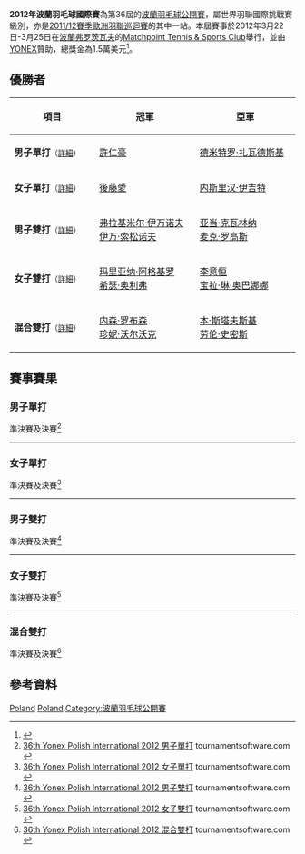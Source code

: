 {{noteTA|G1=Badminton}}
{{infobox badminton event
|name           = 2012年波蘭羽毛球國際賽
|image          = 
|size           = 
|caption        =
|dates          = 2012年3月22日－3月25日
|number_edition =第36屆
|level          = 4A
|prize_money    = 1.5萬美元
|location       = {{POL}}[[弗罗茨瓦夫|弗罗茨瓦夫]]
|venue          = Matchpoint Tennis & Sports Club
|previous       = 2011年波蘭羽毛球國際賽 
|next           = 2013年波蘭羽毛球公開賽
}}
'''2012年波蘭羽毛球國際賽'''為第36屆的[[波蘭羽毛球公開賽|波蘭羽毛球公開賽]]，屬世界羽聯國際挑戰賽級別，亦是[[2011/12賽季歐洲羽聯巡迴賽|2011/12賽季歐洲羽聯巡迴賽]]的其中一站。本屆賽事於2012年3月22日-3月25日在[[波蘭|波蘭]][[弗罗茨瓦夫|弗罗茨瓦夫]]的[[Matchpoint_Tennis_&_Sports_Club|Matchpoint Tennis & Sports Club]]舉行，並由[[YONEX|YONEX]]贊助，總獎金為1.5萬美元<ref>{{cite web|title=INVITATION - 36th  YONEX POLISH OPEN INTERNATIONAL CHAMPIONSHIPS|url=http://www.bwfbadminton.org/file_download.aspx?id=41155|publisher=Polish Badminton Association}}{{en}}</ref>。

== 優勝者 ==
{| class=wikitable style="font-size:small"
!width="200"|項目
!width="250"|冠軍
!width="250"|亞軍
|-
|'''男子單打'''<small>（[[#男子單打|詳細]]）</small>
|{{flagicon|TPE}} [[許仁豪|許仁豪]]
|{{flagicon|UKR}} [[德米特罗·扎瓦德斯基|德米特罗·扎瓦德斯基]]
|-
|'''女子單打'''<small>（[[#女子單打|詳細]]）</small>
|{{flagicon|JPN}} [[後藤愛|後藤愛]]
|{{flagicon|TUR}} [[内斯里汉·伊吉特|内斯里汉·伊吉特]]
|-
|'''男子雙打'''<small>（[[#男子雙打|詳細]]）</small>
|{{flagicon|RUS}} [[弗拉基米尔·伊万诺夫|弗拉基米尔·伊万诺夫]]<br/>{{flagicon|RUS}} [[伊万·索松诺夫|伊万·索松诺夫]]
|{{flagicon|POL}} [[亚当·克瓦林纳|亚当·克瓦林纳]]<br/>{{flagicon|POL}} [[麦克·罗高斯|麦克·罗高斯]]
|-
|'''女子雙打'''<small>（[[#女子雙打|詳細]]）</small>
|{{flagicon|ENG}} [[玛里亚纳·阿格基罗|玛里亚纳·阿格基罗]]<br/>{{flagicon|ENG}} [[希瑟·奥利弗|希瑟·奥利弗]]
|{{flagicon|USA}} [[李意恒|李意恒]]<br/>{{flagicon|USA}} [[宝拉·琳·奥巴娜娜|宝拉·琳·奥巴娜娜]]
|-
|'''混合雙打'''<small>（[[#混合雙打|詳細]]）</small>
|{{flagicon|ENG}} [[内森·罗布森|内森·罗布森]]<br/>{{flagicon|ENG}} [[珍妮·沃尔沃克|珍妮·沃尔沃克]]
|{{flagicon|ENG}} [[本·斯塔夫斯基|本·斯塔夫斯基]]<br/>{{flagicon|ENG}} [[劳伦·史密斯|劳伦·史密斯]]
|}

== 賽事賽果 ==
=== 男子單打 ===
;準決賽及決賽<ref name="MS">[http://bwf.tournamentsoftware.com/sport/draw.aspx?id=3871C58D-9CB7-4EBF-9431-BB18298E98BE&draw=2 36th Yonex Polish International 2012 男子單打] tournamentsoftware.com {{en}}</ref>
{{4TeamBracket-Tennis3-v2
| team-width=200
| RD1-seed1=1
| RD1-team1={{flagicon|ESP}} [[巴勃罗·阿维安|巴勃罗·阿维安]]
| RD1-score1-1=15
| RD1-score1-2=17
| RD1-score1-3=
| RD1-seed2=5
| RD1-team2='''{{flagicon|UKR}} [[德米特罗·扎瓦德斯基|德米特罗·扎瓦德斯基]]
| RD1-score2-1='''21
| RD1-score2-2='''21
| RD1-score2-3=

| RD1-seed3=4
| RD1-team3='''{{flagicon|TPE}} [[許仁豪|許仁豪]]
| RD1-score3-1='''21
| RD1-score3-2='''21
| RD1-score3-3=
| RD1-seed4=7
| RD1-team4={{flagicon|RUS}} [[弗拉基米尔·伊万诺夫|弗拉基米尔·伊万诺夫]]
| RD1-score4-1=6
| RD1-score4-2=12
| RD1-score4-3=

| RD2-seed1=5
| RD2-team1={{flagicon|UKR}} [[德米特罗·扎瓦德斯基|德米特罗·扎瓦德斯基]]
| RD2-score1-1=17
| RD2-score1-2=10
| RD2-score1-3=
| RD2-seed2=4
| RD2-team2='''{{flagicon|TPE}} [[許仁豪|許仁豪]]
| RD2-score2-1='''21
| RD2-score2-2='''21
| RD2-score2-3=
}}
----
=== 女子單打 ===
;準決賽及決賽<ref name="WS">[http://bwf.tournamentsoftware.com/sport/draw.aspx?id=3871C58D-9CB7-4EBF-9431-BB18298E98BE&draw=4 36th Yonex Polish International 2012 女子單打] tournamentsoftware.com {{en}}</ref>
{{4TeamBracket-Tennis3-v2
| team-width=200
| RD1-seed1=1
| RD1-team1='''{{flagicon|JPN}} [[後藤愛|後藤愛]]
| RD1-score1-1='''21
| RD1-score1-2='''21
| RD1-score1-3=
| RD1-seed2=3
| RD1-team2={{flagicon|SCO}} [[苏珊·埃格尔斯达芙|苏珊·埃格尔斯达芙]]
| RD1-score2-1=12
| RD1-score2-2=13
| RD1-score2-3=

| RD1-seed3=4
| RD1-team3={{flagicon|RUS}} [[安娜斯塔西亚·普洛科朋科|安娜斯塔西亚·普洛科朋科]]
| RD1-score3-1=17
| RD1-score3-2=17
| RD1-score3-3=
| RD1-seed4=8
| RD1-team4='''{{flagicon|TUR}} [[内斯里汉·伊吉特|内斯里汉·伊吉特]]
| RD1-score4-1='''21
| RD1-score4-2='''21
| RD1-score4-3=

| RD2-seed1=1
| RD2-team1='''{{flagicon|JPN}} [[後藤愛|後藤愛]]
| RD2-score1-1='''21
| RD2-score1-2=12
| RD2-score1-3='''21
| RD2-seed2=8
| RD2-team2={{flagicon|TUR}} [[内斯里汉·伊吉特|内斯里汉·伊吉特]]
| RD2-score2-1=9
| RD2-score2-2='''21
| RD2-score2-3=7
}}
----

=== 男子雙打 ===
;準決賽及決賽<ref name="MD">[http://bwf.tournamentsoftware.com/sport/draw.aspx?id=3871C58D-9CB7-4EBF-9431-BB18298E98BE&draw=6 36th Yonex Polish International 2012 男子雙打] tournamentsoftware.com {{en}}</ref>
{{4TeamBracket-Tennis3-v2
| team-width=200
| RD1-seed1=1
| RD1-team1='''{{flagicon|POL}} [[亚当·克瓦林纳|亚当·克瓦林纳]]<br/> {{flagicon|POL}} [[麦克·罗高斯|麦克·罗高斯]]
| RD1-score1-1='''21
| RD1-score1-2='''21
| RD1-score1-3=
| RD1-seed2=3
| RD1-team2={{flagicon|NED}} [[鲁德·博世|鲁德·博世]]<br/> {{flagicon|NED}} [[科恩·雷德|科恩·雷德]]
| RD1-score2-1=13
| RD1-score2-2=13
| RD1-score2-3=

| RD1-seed3=
| RD1-team3={{flagicon|NED}} [[约瑞特·德鲁伊特|约瑞特·德鲁伊特]]<br/> {{flagicon|NED}} [[戴夫·胡达巴克什|戴夫·胡达巴克什]]
| RD1-score3-1=10
| RD1-score3-2=16
| RD1-score3-3=
| RD1-seed4=2
| RD1-team4='''{{flagicon|RUS}} [[弗拉基米尔·伊万诺夫|弗拉基米尔·伊万诺夫]]<br/> {{flagicon|RUS}} [[伊万·索松诺夫|伊万·索松诺夫]]
| RD1-score4-1='''21
| RD1-score4-2='''21
| RD1-score4-3=

| RD2-seed1=1
| RD2-team1={{flagicon|POL}} [[亚当·克瓦林纳|亚当·克瓦林纳]]<br/> {{flagicon|POL}} [[麦克·罗高斯|麦克·罗高斯]]
| RD2-score1-1=11
| RD2-score1-2=13
| RD2-score1-3=
| RD2-seed2=2
| RD2-team2='''{{flagicon|RUS}} [[弗拉基米尔·伊万诺夫|弗拉基米尔·伊万诺夫]]<br/> {{flagicon|RUS}} [[伊万·索松诺夫|伊万·索松诺夫]]
| RD2-score2-1='''21
| RD2-score2-2='''21
| RD2-score2-3=
}}
----
=== 女子雙打 ===
;準決賽及決賽<ref name="WD">[http://bwf.tournamentsoftware.com/sport/draw.aspx?id=3871C58D-9CB7-4EBF-9431-BB18298E98BE&draw=8 36th Yonex Polish International 2012 女子雙打] tournamentsoftware.com {{en}}</ref>
{{4TeamBracket-Tennis3-v2
| team-width=200
| RD1-seed1=1
| RD1-team1='''{{flagicon|ENG}} [[玛里亚纳·阿格基罗|玛里亚纳·阿格基罗]]<br/> {{flagicon|ENG}} [[希瑟·奥利弗|希瑟·奥利弗]]
| RD1-score1-1='''21
| RD1-score1-2='''21
| RD1-score1-3=
| RD1-seed2=4
| RD1-team2={{flagicon|USA}} [[王苑力|王苑力]]<br/> {{flagicon|USA}} [[王敏力|王敏力]]
| RD1-score2-1=15
| RD1-score2-2=19
| RD1-score2-3=

| RD1-seed3=3
| RD1-team3='''{{flagicon|USA}} [[李意恒|李意恒]]<br/> {{flagicon|USA}} [[宝拉·琳·奥巴娜娜|宝拉·琳·奥巴娜娜]]
| RD1-score3-1='''21
| RD1-score3-2='''21
| RD1-score3-3=
| RD1-seed4=2
| RD1-team4={{flagicon|CAN}} [[尼克尔·格蕾瑟|尼克尔·格蕾瑟]]<br/> {{flagicon|CAN}} [[夏尔曼·丽德|夏尔曼·丽德]]
| RD1-score4-1=18
| RD1-score4-2=19
| RD1-score4-3=

| RD2-seed1=1
| RD2-team1='''{{flagicon|ENG}} [[玛里亚纳·阿格基罗|玛里亚纳·阿格基罗]]<br/> {{flagicon|ENG}} [[希瑟·奥利弗|希瑟·奥利弗]]
| RD2-score1-1='''21
| RD2-score1-2='''23
| RD2-score1-3=
| RD2-seed2=3
| RD2-team2={{flagicon|USA}} [[李意恒|李意恒]]<br/> {{flagicon|USA}} [[宝拉·琳·奥巴娜娜|宝拉·琳·奥巴娜娜]]
| RD2-score2-1=12
| RD2-score2-2=21
| RD2-score2-3=
}}
----
=== 混合雙打 ===
;準決賽及決賽<ref name="XD">[http://bwf.tournamentsoftware.com/sport/draw.aspx?id=3871C58D-9CB7-4EBF-9431-BB18298E98BE&draw=10 36th Yonex Polish International 2012 混合雙打] tournamentsoftware.com {{en}}</ref>
{{4TeamBracket-Tennis3-v2
| team-width=200
| RD1-seed1=1
| RD1-team1='''{{flagicon|ENG}} [[内森·罗布森|内森·罗布森]]<br/> {{flagicon|ENG}} [[珍妮·沃尔沃克|珍妮·沃尔沃克]]
| RD1-score1-1='''21
| RD1-score1-2='''21
| RD1-score1-3=
| RD1-seed2=
| RD1-team2={{nowrap|{{flagicon|UKR}} [[瓦列里·阿特拉什琴科夫|瓦列里·阿特拉什琴科夫]]<br/> {{flagicon|UKR}} [[安娜·科布切娃|安娜·科布切娃]]}}
| RD1-score2-1=15
| RD1-score2-2=13
| RD1-score2-3=

| RD1-seed3=
| RD1-team3='''{{flagicon|ENG}} [[本·斯塔夫斯基|本·斯塔夫斯基]]<br/> {{flagicon|ENG}} [[劳伦·史密斯|劳伦·史密斯]]
| RD1-score3-1=
| RD1-score3-2=
| RD1-score3-3=
| RD1-seed4=2
| RD1-team4={{flagicon|POL}} [[罗伯特·马特斯亚克|罗伯特·马特斯亚克]]<br/> {{flagicon|POL}} [[娜蒂斯达·希尔巴|娜蒂斯达·希尔巴]] (棄權)
| RD1-score4-1=
| RD1-score4-2=
| RD1-score4-3=

| RD2-seed1=1
| RD2-team1='''{{flagicon|ENG}} [[内森·罗布森|内森·罗布森]]<br/> {{flagicon|ENG}} [[珍妮·沃尔沃克|珍妮·沃尔沃克]]
| RD2-score1-1='''21
| RD2-score1-2='''21
| RD2-score1-3=
| RD2-seed2=
| RD2-team2={{flagicon|ENG}} [[本·斯塔夫斯基|本·斯塔夫斯基]]<br/> {{flagicon|ENG}} [[劳伦·史密斯|劳伦·史密斯]]
| RD2-score2-1=15
| RD2-score2-2=11
| RD2-score2-3=
}}

== 參考資料 ==
{{Reflist}}

[[Category:2012年世界羽聯國際挑戰賽|Poland]]
[[Category:2011/12賽季歐洲羽聯巡迴賽|Poland]]
[[Category:波蘭羽毛球公開賽|Category:波蘭羽毛球公開賽]]